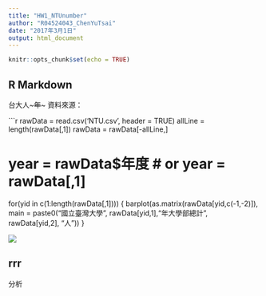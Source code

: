 ```yaml
---
title: "HW1_NTUnumber"
author: "R04524043_ChenYuTsai"
date: "2017年3月1日"
output: html_document
---
```


```r
knitr::opts_chunk$set(echo = TRUE)
```

## R Markdown
台大人~~~年~~~
資料來源：

```r
rawData = read.csv('NTU.csv', header = TRUE)
allLine = length(rawData[,1])
rawData = rawData[-allLine,]

# year = rawData$年度 # or year = rawData[,1]


for(yid in c(1:length(rawData[,1])))
{
  barplot(as.matrix(rawData[yid,c(-1,-2)]), main = paste0("國立臺灣大學", rawData[yid,1],"年大學部總計", rawData[yid,2], "人"))
}

<img src="https://andytsai8.github.io/Andytsai/StudentNumberNTU/students.gif">

## rrr
分析

